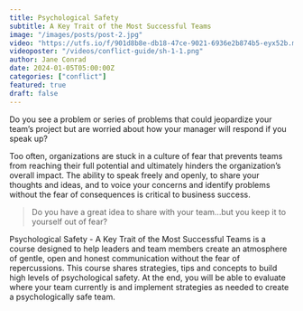 ```yaml
---
title: Psychological Safety
subtitle: A Key Trait of the Most Successful Teams
image: "/images/posts/post-2.jpg"
video: "https://utfs.io/f/901d8b8e-db18-47ce-9021-6936e2b874b5-eyx52b.mp4"
videoposter: "/videos/conflict-guide/sh-1-1.png"
author: Jane Conrad
date: 2024-01-05T05:00:00Z
categories: ["conflict"]
featured: true
draft: false
---
```


Do you see a problem or series of problems that could jeopardize your team’s project but are worried about how your manager will respond if you speak up?

Too often, organizations are stuck in a culture of fear that prevents teams from reaching their full potential and ultimately hinders the organization’s overall impact. The ability to speak freely and openly, to share your thoughts and ideas, and to voice your concerns and identify problems without the fear of consequences is critical to business success.

<Blockquote name="Giuseppe De Palo">
  Do you have a great idea to share with your team…but you keep it to yourself out of fear?
</Blockquote>

Psychological Safety - A Key Trait of the Most Successful Teams is a course designed to help leaders and team members create an atmosphere of gentle, open and honest communication without the fear of repercussions. This course shares strategies, tips and concepts to build high levels of psychological safety. At the end, you will be able to evaluate where your team currently is and implement strategies as needed to create a psychologically safe team.

